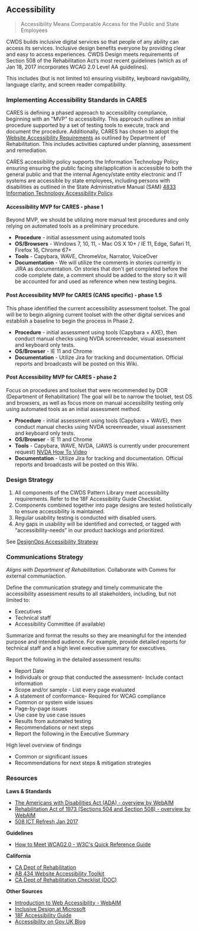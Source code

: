 ## Accessibility

> Accessibility Means Comparable Access for the Public and State Employees

CWDS builds inclusive digital services so that people of any ability can access its services. Inclusive design benefits everyone by providing clear and easy to access experiences. CWDS Design meets requirements of Section 508 of the Rehabilitation Act’s most recent guidelines (which as of Jan 18, 2017 incorporates WCAG 2.0 Level AA guidelines).

This includes (but is not limited to) ensuring visibility, keyboard navigability, language clarity, and screen reader compatibility.

### Implementing Accessibility Standards in CARES

CARES is defining a phased approach to accessibility compliance, beginning with an "MVP" to accessibility.  This approach outlines an initial procedure supported by a set of testing tools to execute, track and document the procedure. Additionally, CARES has chosen to adopt the [Website Accessibility Requirements](http://dor.ca.gov/State-AB434/Website-Accessibility-Requirements/index.html) as outlined by Department of Rehabilitation.  This includes activities captured under planning, assessment and remediation.

CARES accessibility policy supports the Information Technology Policy ensuring  ensuring the public facing site/application is accessible to both the general public and that the internal Agency/state entity electronic and IT systems are accessible by state employees, including persons with disabilities as outlined in the State Administrative Manual (SAM) [4833 Information Technology Accessibility Policy](https://www.documents.dgs.ca.gov/sam/SamPrint/new/sam_master/sam_master_File/chap4800/4833.pdf).

#### Accessibility MVP for CARES - phase 1

Beyond MVP, we should be utilizing more manual test procedures and only relying on automated tools as a preliminary procedure.

* **Procedure** - initial assessment using automated tools
* **OS/Browsers** - Windows 7, 10, 11,  - Mac OS X 10+ / IE 11, Edge, Safari 11, Firefox 16, Chrome 67+
* **Tools** - Capybara, WAVE, ChromeVox, Narrator, VoiceOver
* **Documentation** - We will utilize the comments in stories currently in JIRA as documentation. On stories that don't get completed before the code complete date, a comment should be added to the story so it will be accounted for and used as reference when new testing begins.

#### Post Accessibility MVP for CARES (CANS specific) - phase 1.5

This phase identified the current accessibility assessment toolset. The goal will be to begin aligning current toolset with the other digital services and establish a baseline to begin the process in Phase 2.

* **Procedure** - initial assessment using tools (Capybara + AXE), then conduct manual checks using NVDA screenreader, visual assessment and keyboard only tests.
* **OS/Browser** - IE 11 and Chrome
* **Documentation** - Utilize Jira for tracking and documentation.  Official reports and broadcasts will be posted on this Wiki.

#### Post Accessibility MVP for CARES - phase 2

Focus on procedures and toolset that were recommended by DOR (Department of Rehabilitation)  The goal will be to narrow the toolset, test OS and browsers, as well as focus more on manual accessibility testing only using automated tools as an initial assessment method.

* **Procedure** - initial assessment using tools (Capybara + WAVE), then conduct manual checks using NVDA screenreader, visual assessment and keyboard only tests.
* **OS/Browser** - IE 11 and Chrome
* **Tools** - Capybara, WAVE, NVDA, (JAWS is currently under procurement request) [NVDA How To Video](https://www.deque.com/blog/accessibility-testing-nvda-screenreader/)
* **Documentation** - Utilize Jira for tracking and documentation.  Official reports and broadcasts will be posted on this Wiki.

### Design Strategy

1. All components of the CWDS Pattern Library meet accessibility requirements. Refer to the 18F Accessibility Guide Checklist.
2. Components combined together into page designs are tested holistically to ensure accessibility is maintained.
3. Regular usability testing is conducted with disabled users.
4. Any gaps in usability will be identified and corrected, or tagged with “accessibility-needs” in our product backlogs and prioritized.

See [DesignOps Accessibility Strategy](https://drive.google.com/file/d/1iIbdk5Alc6LuxQRIEOJwc8Jv0CkyfPwJ/view?usp=sharing)

### Communications Strategy

_Aligns with Department of Rehabilitation._ Collaborate with Comms for external communiaction.

Define the communication strategy and timely communicate the accessibility assessment results to all stakeholders, including, but not limited to:

* Executives
* Technical staff
* Accessibility Committee (if available)

Summarize and format the results so they are meaningful for the intended purpose and intended audience. For example, provide detailed reports for technical staff and a high level executive summary for executives.

Report the following in the detailed assessment results:

* Report Date
* Individuals or group that conducted the assessment- Include contact information
* Scope and/or sample - List every page evaluated
* A statement of conformance- Required for WCAG compliance
* Common or system wide issues
* Page-by-page issues
* Use case by use case issues
* Results from automated testing
* Recommendations or next steps
* Report the following in the Executive Summary

High level overview of findings

* Common or significant issues
* Recommendations for next steps & mitigation strategies

### Resources

**Laws & Standards**

* [The Americans with Disabilities Act (ADA) - overview by WebAIM](https://webaim.org/articles/laws/usa/ada)
* [Rehabilitation Act of 1973 (Sections 504 and Section 508) - overview by WebAIM](https://webaim.org/articles/laws/usa/rehab)
* [508 ICT Refresh Jan 2017](https://www.access-board.gov/guidelines-and-standards/communications-and-it/about-the-ict-refresh)

**Guidelines**

* [How to Meet WCAG2.0 - W3C's Quick Reference Guide](https://www.w3.org/WAI/WCAG21/quickref/?versions=2.0)

**California**

* [CA Dept of Rehabilitation](http://dor.ca.gov/Access-IT/)
* [AB 434 Website Accessibility Toolkit](http://dor.ca.gov/State-AB434/index.html)
* [CA Dept of Rehabilitation Checklist (DOC)](http://dor.ca.gov/State-AB434/Documents/Web-Accessibility-Guidelines.docx)

**Other Sources**

* [Introduction to Web Accessibility - WebAIM](https://webaim.org/intro/)
* [Inclusive Design at Microsoft](https://www.microsoft.com/en-us/design/inclusive)
* [18F Accessibility Guide](https://accessibility.18f.gov/index.html)
* [Accessibility on Gov.UK Blog](https://accessibility.blog.gov.uk/)
